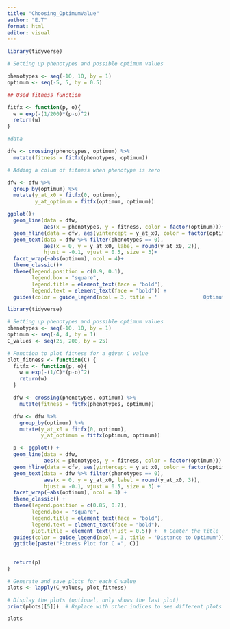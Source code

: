 ```yaml
---
title: "Choosing_OptimumValue"
author: "E.T"
format: html
editor: visual
---
```


```r
library(tidyverse)

# Setting up phenotypes and possible optimum values

phenotypes <- seq(-10, 10, by = 1)
optimum <- seq(-5, 5, by = 0.5)

## Used fitness function

fitfx <- function(p, o){
  w = exp(-(1/200)*(p-o)^2)
  return(w)
}

#data

dfw <- crossing(phenotypes, optimum) %>% 
  mutate(fitness = fitfx(phenotypes, optimum))

```

```r

# Adding a colum of fitness when phenotype is zero

dfw <- dfw %>%
  group_by(optimum) %>%
  mutate(y_at_x0 = fitfx(0, optimum),
         y_at_optimum = fitfx(optimum, optimum))

```

```r
ggplot()+
  geom_line(data = dfw, 
            aes(x = phenotypes, y = fitness, color = factor(optimum)))+
  geom_hline(data = dfw, aes(yintercept = y_at_x0, color = factor(optimum)), linetype = "dashed")+
  geom_text(data = dfw %>% filter(phenotypes == 0), 
            aes(x = 0, y = y_at_x0, label = round(y_at_x0, 2)), 
            hjust = -0.1, vjust = 0.5, size = 3)+
  facet_wrap(~abs(optimum), ncol = 4)+
  theme_classic()+
  theme(legend.position = c(0.9, 0.1),
        legend.box = "square", 
        legend.title = element_text(face = "bold"),
        legend.text = element_text(face = "bold")) + 
  guides(color = guide_legend(ncol = 3, title = '               Optimum'))
```

```r
library(tidyverse)

# Setting up phenotypes and possible optimum values
phenotypes <- seq(-10, 10, by = 1)
optimum <- seq(-4, 4, by = 1)
C_values <- seq(25, 200, by = 25)

# Function to plot fitness for a given C value
plot_fitness <- function(C) {
  fitfx <- function(p, o){
    w = exp(-(1/C)*(p-o)^2)
    return(w)
  }

  dfw <- crossing(phenotypes, optimum) %>% 
    mutate(fitness = fitfx(phenotypes, optimum))

  dfw <- dfw %>%
    group_by(optimum) %>%
    mutate(y_at_x0 = fitfx(0, optimum),
           y_at_optimum = fitfx(optimum, optimum))

  p <- ggplot() +
  geom_line(data = dfw, 
            aes(x = phenotypes, y = fitness, color = factor(optimum))) +
  geom_hline(data = dfw, aes(yintercept = y_at_x0, color = factor(optimum)), linetype = "dashed") +
  geom_text(data = dfw %>% filter(phenotypes == 0), 
            aes(x = 0, y = y_at_x0, label = round(y_at_x0, 3)), 
            hjust = -0.1, vjust = 0.5, size = 3) +
  facet_wrap(~abs(optimum), ncol = 3) +
  theme_classic() +
  theme(legend.position = c(0.85, 0.2),
        legend.box = "square", 
        legend.title = element_text(face = "bold"),
        legend.text = element_text(face = "bold"),
        plot.title = element_text(hjust = 0.5)) +  # Center the title
  guides(color = guide_legend(ncol = 3, title = 'Distance to Optimum')) +
  ggtitle(paste("Fitness Plot for C =", C))

  
  return(p)
}

# Generate and save plots for each C value
plots <- lapply(C_values, plot_fitness)

# Display the plots (optional, only shows the last plot)
print(plots[[5]])  # Replace with other indices to see different plots

```

```r
plots
```
